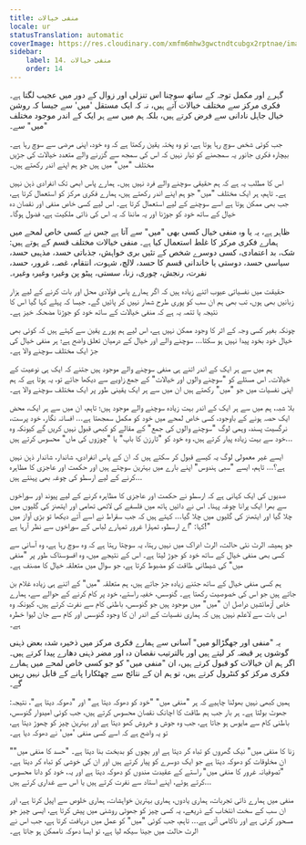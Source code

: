 ```yaml
---
title: منفی خیالات
locale: ur
statusTranslation: automatic
coverImage: https://res.cloudinary.com/xmfm6mhw3gwctndtcubgx2rptnae/image/upload/v1740468922/small_cover_tratado_de_psicologia_revolucionaria_a4c0dca4e0.webp
sidebar:
    label: 14. منفی خیالات
    order: 14
---
```

گہرے اور مکمل توجہ کے ساتھ سوچنا اس تنزلی اور زوال کے دور میں عجیب لگتا ہے۔ فکری مرکز سے مختلف خیالات آتے ہیں، نہ کہ ایک مستقل 'میں' سے جیسا کہ روشن خیال جاہل نادانی سے فرض کرتے ہیں، بلکہ ہم میں سے ہر ایک کے اندر موجود مختلف "میں" سے۔

جب کوئی شخص سوچ رہا ہوتا ہے، تو وہ پختہ یقین رکھتا ہے کہ وہ خود، اپنی مرضی سے سوچ رہا ہے۔ بیچارہ فکری جانور یہ سمجھنے کو تیار نہیں کہ اس کی سمجھ سے گزرنے والے متعدد خیالات کی جڑیں مختلف "میں" میں ہیں جو ہم اپنے اندر رکھتے ہیں۔

اس کا مطلب یہ ہے کہ ہم حقیقی سوچنے والے فرد نہیں ہیں۔ ہمارے پاس ابھی تک انفرادی ذہن نہیں ہے۔ تاہم، ہر ایک مختلف "میں" جو ہم اپنے اندر رکھتے ہیں، ہمارے فکری مرکز کو استعمال کرتا ہے، جب بھی ممکن ہوتا ہے اسے سوچنے کے لیے استعمال کرتا ہے۔ اس لیے کسی خاص منفی اور نقصان دہ خیال کے ساتھ خود کو جوڑنا اور یہ ماننا کہ یہ اس کی ذاتی ملکیت ہے، فضول ہوگا۔

ظاہر ہے، یہ یا وہ منفی خیال کسی بھی "میں" سے آتا ہے جس نے کسی خاص لمحے میں ہمارے فکری مرکز کا غلط استعمال کیا ہے۔ منفی خیالات مختلف قسم کے ہوتے ہیں: شک، بد اعتمادی، کسی دوسرے شخص کے تئیں بری خواہش، جذباتی حسد، مذہبی حسد، سیاسی حسد، دوستی یا خاندانی قسم کا حسد، لالچ، شہوت، انتقام، غصہ، غرور، حسد، نفرت، رنجش، چوری، زنا، سستی، پیٹو پن وغیرہ وغیرہ وغیرہ۔

حقیقت میں نفسیاتی عیوب اتنے زیادہ ہیں کہ اگر ہمارے پاس فولادی محل اور بات کرنے کے لیے ہزار زبانیں بھی ہوں، تب بھی ہم ان سب کو پوری طرح شمار نہیں کر پائیں گے۔ جیسا کہ پہلے کہا گیا اس کا نتیجہ یا تتمہ یہ ہے کہ منفی خیالات کے ساتھ خود کو جوڑنا مضحکہ خیز ہے۔

چونکہ بغیر کسی وجہ کے اثر کا وجود ممکن نہیں ہے، اس لیے ہم پورے یقین سے کہتے ہیں کہ کوئی بھی خیال خود بخود پیدا نہیں ہو سکتا... سوچنے والے اور خیال کے درمیان تعلق واضح ہے؛ ہر منفی خیال کی جڑ ایک مختلف سوچنے والا ہے۔

ہم میں سے ہر ایک کے اندر اتنے ہی منفی سوچنے والے موجود ہیں جتنے کہ ایک ہی نوعیت کے خیالات۔ اس مسئلے کو "سوچنے والوں اور خیالات" کے جمع زاویے سے دیکھا جائے تو، یہ ہوتا ہے کہ ہم اپنی نفسیات میں جو "میں" رکھتے ہیں ان میں سے ہر ایک یقینی طور پر ایک مختلف سوچنے والا ہے۔

بلا شبہ، ہم میں سے ہر ایک کے اندر بہت زیادہ سوچنے والے موجود ہیں؛ تاہم، ان میں سے ہر ایک، محض ایک حصہ ہونے کے باوجود، کسی خاص لمحے میں خود کو مکمل سمجھتا ہے... افسانہ نگار، خود پرست، نرگسیت پسند، وہمی لوگ "سوچنے والوں کی جمع" کے مقالے کو کبھی قبول نہیں کریں گے کیونکہ وہ خود سے بہت زیادہ پیار کرتے ہیں، وہ خود کو "ٹارزن کا باپ" یا "چوزوں کی ماں" محسوس کرتے ہیں...

ایسے غیر معمولی لوگ یہ کیسے قبول کر سکتے ہیں کہ ان کے پاس انفرادی، شاندار، شاندار ذہن نہیں ہے؟... تاہم، ایسے "سبی ہندوس" اپنے بارے میں بہترین سوچتے ہیں اور حکمت اور عاجزی کا مظاہرہ کرنے کے لیے ارسطو کی چوغہ بھی پہنتے ہیں...

صدیوں کی ایک کہانی ہے کہ ارسطو نے حکمت اور عاجزی کا مظاہرہ کرنے کے لیے پیوند اور سوراخوں سے بھرا ایک پرانا چوغہ پہنا۔ اس نے دائیں ہاتھ میں فلسفے کی لاٹھی تھامی اور ایتھنز کی گلیوں میں چلا گیا اور ایتھنز کی گلیوں میں چلا گیا... کہتے ہیں کہ جب سقراط نے اسے آتے دیکھا تو بڑی آواز میں کہا: "اے ارسطو، تمہارا غرور تمہارے لباس کے سوراخوں سے نظر آرہا ہے!"

جو ہمیشہ الرٹ نئی حالت، الرٹ ادراک میں نہیں رہتا، یہ سوچتا رہتا ہے کہ وہ سوچ رہا ہے، وہ آسانی سے کسی بھی منفی خیال کے ساتھ خود کو جوڑ لیتا ہے۔ اس کے نتیجے میں، وہ افسوسناک طور پر "منفی میں" کی شیطانی طاقت کو مضبوط کرتا ہے، جو سوال میں متعلقہ خیال کا مصنف ہے۔

ہم کسی منفی خیال کے ساتھ جتنے زیادہ جڑ جاتے ہیں، ہم متعلقہ "میں" کے اتنے ہی زیادہ غلام بن جاتے ہیں جو اس کی خصوصیت رکھتا ہے۔ گنوسس، خفیہ راستے، خود پر کام کرنے کے حوالے سے، ہمارے خاص آزمائشیں دراصل ان "میں" میں موجود ہیں جو گنوسس، باطنی کام سے نفرت کرتے ہیں، کیونکہ وہ اس بات سے لاعلم نہیں ہیں کہ ہماری نفسیات کے اندر ان کا وجود گنوسس اور کام سے جان لیوا خطرہ ہے۔

یہ "منفی اور جھگڑالو میں" آسانی سے ہمارے فکری مرکز میں ذخیرہ شدہ بعض ذہنی گوشوں پر قبضہ کر لیتے ہیں اور بالترتیب نقصان دہ اور مضر ذہنی دھارے پیدا کرتے ہیں۔ اگر ہم ان خیالات کو قبول کرتے ہیں، ان "منفی میں" کو جو کسی خاص لمحے میں ہمارے فکری مرکز کو کنٹرول کرتے ہیں، تو ہم ان کے نتائج سے چھٹکارا پانے کے قابل نہیں رہیں گے۔

ہمیں کبھی نہیں بھولنا چاہیے کہ ہر "منفی میں" "خود کو دھوکہ دیتا ہے" اور "دھوکہ دیتا ہے"، نتیجہ: جھوٹ بولتا ہے۔ ہر بار جب ہم طاقت کا اچانک نقصان محسوس کرتے ہیں، جب کوئی امیدوار گنوسس، باطنی کام سے مایوس ہو جاتا ہے، جب وہ جوش و خروش کھو دیتا ہے اور بہترین چیز کو چھوڑ دیتا ہے، تو یہ واضح ہے کہ اسے کسی منفی 'میں' نے دھوکہ دیا ہے۔

"زنا کا منفی میں" نیک گھروں کو تباہ کر دیتا ہے اور بچوں کو بدبخت بنا دیتا ہے۔ "حسد کا منفی میں" ان مخلوقات کو دھوکہ دیتا ہے جو ایک دوسرے کو پیار کرتے ہیں اور ان کی خوشی کو تباہ کر دیتا ہے۔ "تصوفیانہ غرور کا منفی میں" راستے کے عقیدت مندوں کو دھوکہ دیتا ہے اور یہ، خود کو دانا محسوس کرتے ہوئے، اپنے استاد سے نفرت کرتے ہیں یا اس سے غداری کرتے ہیں...

منفی میں ہمارے ذاتی تجربات، ہماری یادوں، ہماری بہترین خواہشات، ہماری خلوص سے اپیل کرتا ہے، اور ان سب کے سخت انتخاب کے ذریعے، یہ کسی چیز کو جھوٹی روشنی میں پیش کرتا ہے، ایسی چیز جو مسحور کرتی ہے اور ناکامی آتی ہے... تاہم، جب کوئی "میں" کو عمل میں دریافت کرتا ہے، جب اس نے الرٹ حالت میں جینا سیکھ لیا ہے، تو ایسا دھوکہ ناممکن ہو جاتا ہے۔

